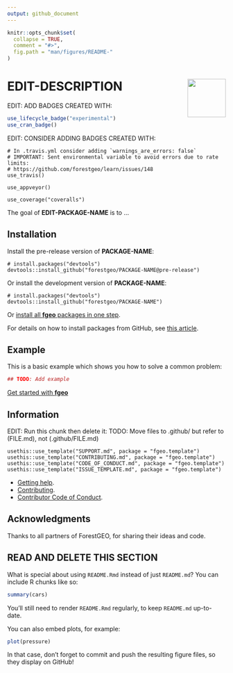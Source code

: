 ```yaml
---
output: github_document 
---
```

<!-- README.md is generated from README.Rmd. Please edit that file -->

```r
knitr::opts_chunk$set(
  collapse = TRUE,
  comment = "#>",
  fig.path = "man/figures/README-"
)
```

# <img src="https://i.imgur.com/vTLlhbp.png" align="right" height=88 /> EDIT-DESCRIPTION

EDIT: ADD BADGES CREATED WITH:

```R
use_lifecycle_badge("experimental")
use_cran_badge()
```

EDIT: CONSIDER ADDING BADGES CREATED WITH:

```
# In .travis.yml consider adding `warnings_are_errors: false`
# IMPORTANT: Sent environmental variable to avoid errors due to rate limits:
# https://github.com/forestgeo/learn/issues/148
use_travis()

use_appveyor()

use_coverage("coveralls")
```

The goal of __EDIT-PACKAGE-NAME__ is to ...

## Installation

Install the pre-release version of **PACKAGE-NAME**:

```
# install.packages("devtools")
devtools::install_github("forestgeo/PACKAGE-NAME@pre-release")
```

Or install the development version of **PACKAGE-NAME**:

```
# install.packages("devtools")
devtools::install_github("forestgeo/PACKAGE-NAME")
```

Or [install all **fgeo** packages in one step](https://forestgeo.github.io/fgeo/index.html#installation).

For details on how to install packages from GitHub, see [this article](https://goo.gl/dQKEeg).

## Example

This is a basic example which shows you how to solve a common problem:

```r
## TODO: Add example
```

[Get started with __fgeo__](https://forestgeo.github.io/fgeo/articles/fgeo.html)

## Information

EDIT: Run this chunk then delete it:
TODO: Move files to .github/ but refer to (FILE.md), not (.github/FILE.md)

```
usethis::use_template("SUPPORT.md", package = "fgeo.template")
usethis::use_template("CONTRIBUTING.md", package = "fgeo.template")
usethis::use_template("CODE_OF_CONDUCT.md", package = "fgeo.template")
usethis::use_template("ISSUE_TEMPLATE.md", package = "fgeo.template")
```

* [Getting help](SUPPORT.md).
* [Contributing](CONTRIBUTING.md).
* [Contributor Code of Conduct](CODE_OF_CONDUCT.md).

## Acknowledgments

Thanks to all partners of ForestGEO, for sharing their ideas and code.


## READ AND DELETE THIS SECTION

What is special about using `README.Rmd` instead of just `README.md`? You can include R chunks like so:

```r
summary(cars)
```

You'll still need to render `README.Rmd` regularly, to keep `README.md` up-to-date.

You can also embed plots, for example:

```r
plot(pressure)
```

In that case, don't forget to commit and push the resulting figure files, so they display on GitHub!

